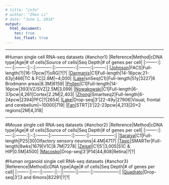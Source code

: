 ```yaml
---
# title: "info"
# author: "Zhen Li"
# date: "June 1, 2018"
output:
  html_document:
    toc: true
    toc_float: true
---
```



<!-- In this page, you will find various useful resources related to single cell genomics, including: -->

<!-- * [List of human neocortex single cell RNA-seq datasets](#anchor1) -->
<!-- * [List of human organoid single cell RNA-seq datasets](#anchor2) -->
<!-- * List of mouse single cell RNA-seq datasets -->
<!-- * List of single cell genomics datasets -->

---

<style>
.colored {
  background-color: #DDDDDD;
}
</style>

#Human single cell RNA-seq datasets {#anchor1}
|Reference|Method|cDNA type|Age|# of cells|Source of cells|Seq Depth|# of genes per cell|
|:-------:|:----:|:-------:|:-:|:----------:|:-------------:|:--------:|:--------:|
|[Johnson](https://www.nature.com/articles/nn.3980)|FACS|Full-length(?)|16-17pcw|?|oRG|?|?|
|[Darmanis](http://www.pnas.org/content/112/23/7285)|C1|Full-length|14-16pcw;21-63y|466|TC & FC|2.8M|~4,000|
|[Lake](http://science.sciencemag.org/content/352/6293/1586.long)|snSeq(C1)|Full-length|51y|3227|6 Brodmann areas|8.3M|6159|
|[Pollen](https://doi.org/10.1016/j.cell.2015.09.004)|C1|Full-length|14-16pcw|393|VZ/SVZ|2.5M|3,099|
|[Nowakowski](http://science.sciencemag.org/content/358/6368/1318)|C1|Full-length|6-37pcw|4,261|Cortex|2.2M|2,403|
|[Zhong](https://www.nature.com/articles/nature25980)|Smartseq2|Full-length|6-24pcw|2394|PFC|?|2654|
|[Lake](https://www.nature.com/articles/nbt.4038)|Drop-seq|3'|22-49y|27906|Visual, frontal and cerebellum|~10000|719|
|[Fan](https://www.nature.com/articles/s41422-018-0053-3)|STRT|3'|22-23pcw|4,213|20+2 regions|2M|4,318|

---

#Mouse single cell RNA-seq datasets {#anchor2}
|Reference|Method|cDNA type|Age|# of cells|Source of cells|Seq Depth|# of genes per cell|
|:-------:|:----:|:-------:|:-:|:--------:|:-------------:|:-------:|:-----------------:|
|[Saraiva](https://www.nature.com/articles/srep18178)|C1|Full-length|P25|30|Olfactory sensory neurons|4.4M|4717|
|[Tasic](https://www.ncbi.nlm.nih.gov/pmc/articles/PMC4985242/)|SMARTer|Full-length|8wks|1679|V1C|8.7M|7278|
|[Zeisel](http://science.sciencemag.org/content/347/6226/1138)|C1|5'|3,005|S1C & HIP|0.5M|4500|
|[Macosko](https://www.sciencedirect.com/science/article/pii/S0092867415005498)|Drop-seq|3'|P14|44,808|Retina|?|?|

#Human organoid single cell RNA-seq datasets {#anchor3}
|Reference|Method|cDNA type|Age|# of cells|Seq Depth|# of genes per cell|
|:-------:|:----:|:-------:|:-:|:--------:|:-------:|:-----------------:|
|[Quadrato](https://www.nature.com/articles/nature22047)|Drop-seq|3'|3 and 6mons|82291|?|?|



